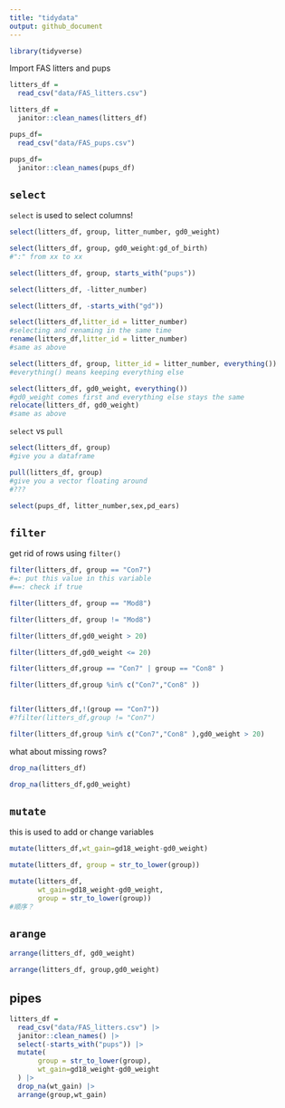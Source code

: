```yaml
---
title: "tidydata"
output: github_document
---
```

```r
library(tidyverse) 
```

Import FAS litters and pups

```r
litters_df =
  read_csv("data/FAS_litters.csv")

litters_df =
  janitor::clean_names(litters_df)

pups_df= 
  read_csv("data/FAS_pups.csv")

pups_df=
  janitor::clean_names(pups_df)
```

## `select`

`select` is used to select columns!

```r
select(litters_df, group, litter_number, gd0_weight)

select(litters_df, group, gd0_weight:gd_of_birth)
#":" from xx to xx

select(litters_df, group, starts_with("pups"))

select(litters_df, -litter_number)

select(litters_df, -starts_with("gd"))

select(litters_df,litter_id = litter_number)
#selecting and renaming in the same time
rename(litters_df,litter_id = litter_number)
#same as above

select(litters_df, group, litter_id = litter_number, everything())
#everything() means keeping everything else

select(litters_df, gd0_weight, everything())
#gd0_weight comes first and everything else stays the same
relocate(litters_df, gd0_weight)
#same as above
```

`select` vs `pull`

```r
select(litters_df, group)
#give you a dataframe

pull(litters_df, group)
#give you a vector floating around
#???
```

```r
select(pups_df, litter_number,sex,pd_ears)
```

## `filter`

get rid of rows using `filter()`

```r
filter(litters_df, group == "Con7")
#=: put this value in this variable 
#==: check if true

filter(litters_df, group == "Mod8")

filter(litters_df, group != "Mod8")

filter(litters_df,gd0_weight > 20)

filter(litters_df,gd0_weight <= 20)

filter(litters_df,group == "Con7" | group == "Con8" )

filter(litters_df,group %in% c("Con7","Con8" ))


filter(litters_df,!(group == "Con7"))
#?filter(litters_df,group != "Con7")

filter(litters_df,group %in% c("Con7","Con8" ),gd0_weight > 20)


```

what about missing rows?

```r
drop_na(litters_df)

drop_na(litters_df,gd0_weight)
```

## `mutate`

this is used to add or change variables

```r
mutate(litters_df,wt_gain=gd18_weight-gd0_weight)

mutate(litters_df, group = str_to_lower(group))

mutate(litters_df, 
       wt_gain=gd18_weight-gd0_weight,
       group = str_to_lower(group))
#顺序？
```

## `arange`

```r
arrange(litters_df, gd0_weight)

arrange(litters_df, group,gd0_weight)
```

## pipes

```r
litters_df =
  read_csv("data/FAS_litters.csv") |>
  janitor::clean_names() |>
  select(-starts_with("pups")) |>
  mutate( 
       group = str_to_lower(group),
       wt_gain=gd18_weight-gd0_weight
  ) |>
  drop_na(wt_gain) |>
  arrange(group,wt_gain)

```